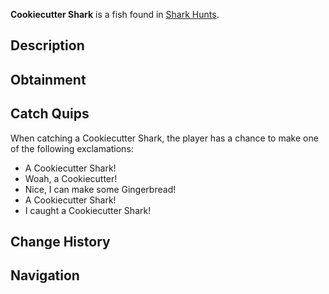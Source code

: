 {{FishInfobox
|image          = Cookiecutter Shark.png
|rarity         = Rare
|sea            = First Sea
|location       = [[Ocean]]
|sublocation    = Shark Hunt
|sources        = Fishing Rod
|radar_location = 
|xp             = 300
|weather        = Clear, Foggy
|time           = Night
|season         = Summer, Spring
|bait           = Bagel
|base_weight    = 1.5
|base_value     = 500
|weight_range   = 1
|base_chance    = 40
|base_resil     = 30
}}
'''Cookiecutter Shark''' is a {{Rarity|Rare}} fish found in [[Shark Hunt]]s.

== Description ==
{{Description|The Cookiecutter Shark is a small, nocturnal shark with an unusual feeding habit- t bites circular chunks from larger animals, leaving a 'cookie-cutter' wound. They can be found primarily alongside sharks during shark hunts.|Bestiary Entry}}

== Obtainment ==
{{Description|Found during a shark hunt during the night.|Bestiary Hint}}
{{Fish Availability|
Ocean/Strange Whirlpool
Shark Hunt/Great Hammerhead Shark
Shark Hunt/Great White Shark
Shark Hunt/Whale Shark
|top_rods      = 
Krampus's Rod\305522.16\432889.17;
Magma Rod\290011.55\410912.64;
Leviathan's Fang Rod\275283.49\547753.29;
Plastic Rod\263500.79\373349.99;
Free Spirit Rod\231480.75\665333.15;
Buddy Bond Rod\195743.45\371970.27;
Trident Rod\231289.18\673795.86;
Fast Rod\198375.51\440461.73;
Flimsy Rod\147906.08\376512.76;
Training Rod\98639.39\308991.34;
Astralhook Rod\200339.64\348388.67;
Ethereal Prism Rod\200276.96\313529.09;
No-Life Rod\193013.15\346657.34;
Seraphic Rod\192891.91\319940.7;
Rod Of The Forgotten Fang\180198.92\314312.45;
Challenger's Rod\174324.9\313070.19;
Blazebringer Rod\172578.63\400622.03;
Rod Of The Depths\161638.8\286751.57;
Verdant Shear Rod\160105.42\381367;
Rod Of The Exalted One\159377.98\294725.9;
Zeus Rod\158323.89\291066.14;
Depthseeker Rod\143187.5\273901.05;
Avalanche Rod\128933.66\247558.35;
Volcanic Rod\123368.95\230136.43;
Steady Rod\51267.17\81667.08
|recommended   = Trident Rod
}}

== Catch Quips ==
When catching a Cookiecutter Shark, the player has a chance to make one of the following exclamations:
* A Cookiecutter Shark!
* Woah, a Cookiecutter!
* Nice, I can make some Gingerbread!
* A Cookiecutter Shark!
* I caught a Cookiecutter Shark!

== Change History ==
{{Change History|{{subst:Current Version}}}}

== Navigation ==
{{Fish Navbox|Ocean}}